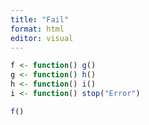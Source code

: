 ```yaml
---
title: "Fail"
format: html
editor: visual
---
```


```r
f <- function() g()
g <- function() h()
h <- function() i()
i <- function() stop("Error")
```

```r
f()
```

